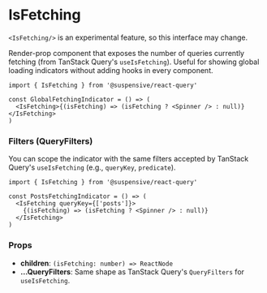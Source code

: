 
# IsFetching

<Callout type='experimental'>

`<IsFetching/>` is an experimental feature, so this interface may change.

</Callout>

Render-prop component that exposes the number of queries currently fetching (from TanStack Query's `useIsFetching`). Useful for showing global loading indicators without adding hooks in every component.

```tsx /IsFetching basic/
import { IsFetching } from '@suspensive/react-query'

const GlobalFetchingIndicator = () => (
  <IsFetching>{(isFetching) => (isFetching ? <Spinner /> : null)}</IsFetching>
)
```

### Filters (QueryFilters)

You can scope the indicator with the same filters accepted by TanStack Query's `useIsFetching` (e.g., `queryKey`, `predicate`).

```tsx /IsFetching with filters/
import { IsFetching } from '@suspensive/react-query'

const PostsFetchingIndicator = () => (
  <IsFetching queryKey={['posts']}>
    {(isFetching) => (isFetching ? <Spinner /> : null)}
  </IsFetching>
)
```

### Props

- **children**: `(isFetching: number) => ReactNode`
- **...QueryFilters**: Same shape as TanStack Query's `QueryFilters` for `useIsFetching`.
